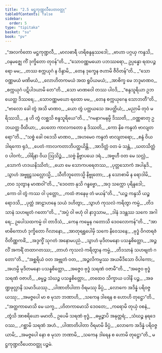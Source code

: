```yaml
---
title: "2.5 မဋ္ဌကုဏ္ဍလီပေတဝတ္ထု"
tableOfContents: false
sidebar:
  order: 5
type: "tipitaka"
basket: "su"
book: "pv"
---
```



<DynamicBreadcrumb />

<Division number="186" book="pv" e="ch" v="19" p="146">

<Paragraph number="206" type="verses" book="pv">
_“အလင်္ကတော မဋ္ဌကုဏ္ဍလီ,_  
_မာလဓာရီ ဟရိစန္ဒနုဿဒေါ;_  
_ဗာဟာ ပဂ္ဂယှ ကန္ဒသိ,_  
_ဝနမဇ္ဈေ ကိံ ဒုက္ခိတော တုဝန်”တိ._  

</Paragraph>

</Division>
<Division number="187" book="pv" e="ch" v="19" p="146">

<Paragraph number="207" type="verses" book="pv">
_“သောဝဏ္ဏမယော ပဘဿရော,_  
ဥပ္ပန္နော ရထပဉ္ဇရော မမ;_  
_တဿ စက္ကယုဂံ န ဝိန္ဒာမိ,_  
_တေန ဒုက္ခေန ဇဟာမိ ဇီဝိတန်”တိ._  

</Paragraph>

</Division>
<Division number="188" book="pv" e="ch" v="19" p="146">

<Paragraph number="208" type="verses" book="pv">
_“သောဝဏ္ဏမယံ မဏိမယံ,_  
_လောဟိတကမယံ အထ ရူပိယမယံ;_  
_အာစိက္ခ မေ ဘဒ္ဒမာဏဝ,_  
_စက္ကယုဂံ ပဋိပါဒယာမိ တေ”တိ._  

</Paragraph>

</Division>
<Division number="189" book="pv" e="ch" v="19" p="147">

<Paragraph number="209" type="verses" book="pv">
_သော မာဏဝေါ တဿ ပါဝဒိ,_  
_“စန္ဒသူရိယာ ဥဘယေတ္ထ ဒိဿရေ;_  
_သောဝဏ္ဏမယော ရထော မမ,_  
_တေန စက္ကယုဂေန သောဘတီ”တိ._  

</Paragraph>

</Division>
<Division number="190" book="pv" e="ch" v="19" p="147">

<Paragraph number="210" type="verses" book="pv">
_“ဗာလော ခေါ တွံ အသိ မာဏဝ,_  
_ယော တွံ ပတ္ထယသေ အပတ္ထိယံ;_  
_မညာမိ တုဝံ မရိဿသိ,_  
_န ဟိ တွံ လစ္ဆသိ စန္ဒသူရိယေ”တိ._  

</Paragraph>

</Division>
<Division number="191" book="pv" e="ch" v="19" p="147">

<Paragraph number="211" type="verses" book="pv">
_“ဂမနာဂမနမ္ပိ ဒိဿတိ,_  
_ဝဏ္ဏဓာတု ဥဘယတ္ထ ဝီထိယာ;_  
_ပေတော ကာလကတော န ဒိဿတိ,_  
_ကော နိဓ ကန္ဒတံ ဗာလျတရော”တိ._  

</Paragraph>

</Division>
<Division number="192" book="pv" e="ch" v="19" p="147">

<Paragraph number="212" type="verses" book="pv">
_“သစ္စံ ခေါ ဝဒေသိ မာဏဝ,_  
_အဟမေဝ ကန္ဒတံ ဗာလျတရော;_  
_စန္ဒံ ဝိယ ဒါရကော ရုဒံ,_  
_ပေတံ ကာလကတာဘိပတ္ထယိန္တိ._  

</Paragraph>

</Division>
<Division number="193" book="pv" e="ch" v="19" p="147">

<Paragraph number="213" type="verses" book="pv">
_အာဒိတ္တံ ဝတ မံ သန္တံ,_  
_ဃတသိတ္တံဝ ပါဝကံ;_  
_ဝါရိနာ ဝိယ ဩသိဉ္စံ,_  
_သဗ္ဗံ နိဗ္ဗာပယေ ဒရံ._  

</Paragraph>

</Division>
<Division number="194" book="pv" e="ch" v="19" p="147">

<Paragraph number="214" type="verses" book="pv">
_အဗ္ဗဟီ ဝတ မေ သလ္လံ,_  
_သောကံ ဟဒယနိဿိတံ;_  
_ယော မေ သောကပရေတဿ,_  
_ပုတ္တသောကံ အပါနုဒိ._  

</Paragraph>

</Division>
<Division number="195" book="pv" e="ch" v="19" p="147">

<Paragraph number="215" type="verses" book="pv">
_သွာဟံ အဗ္ဗူဠှသလ္လောသ္မိ,_  
_သီတိဘူတောသ္မိ နိဗ္ဗုတော;_  
_န သောစာမိ န ရောဒါမိ,_  
_တဝ သုတွာန မာဏဝါ”တိ._  

</Paragraph>

</Division>
<Division number="196" book="pv" e="ch" v="19" p="147">

<Paragraph number="216" type="verses" book="pv">
_“ဒေဝတာ နုသိ ဂန္ဓဗ္ဗော,_  
_အဒု သက္ကော ပုရိန္ဒဒေါ;_  
_ကော ဝါ တွံ ကဿ ဝါ ပုတ္တော,_  
_ကထံ ဇာနေမု တံ မယန်”တိ._  

</Paragraph>

</Division>
<Division number="197" book="pv" e="ch" v="19" p="147">

<Paragraph number="217" type="verses" book="pv">
_“ယဉ္စ ကန္ဒသိ ယဉ္စ ရောဒသိ,_  
_ပုတ္တံ အာဠာဟနေ သယံ ဒဟိတွာ;_  
_သွာဟံ ကုသလံ ကရိတွာ ကမ္မံ,_  
_တိဒသာနံ သဟဗျတံ ဂတော”တိ._  

</Paragraph>

</Division>
<Division number="198" book="pv" e="ch" v="19" p="148">

<Paragraph number="218" type="verses" book="pv">
_“အပ္ပံ ဝါ ဗဟုံ ဝါ နာဒ္ဒသာမ,_  
_ဒါနံ ဒဒန္တဿ သကေ အဂါရေ;_  
ဥပေါသထကမ္မံ ဝါ တာဒိသံ,_  
_ကေန ကမ္မေန ဂတောသိ ဒေဝလောကန်”တိ._  

</Paragraph>

</Division>
<Division number="199" book="pv" e="ch" v="19" p="148">

<Paragraph number="219" type="verses" book="pv">
_“အာဗာဓိကောဟံ ဒုက္ခိတော ဂိလာနော,_  
_အာတုရရူပေါမှိ သကေ နိဝေသနေ;_  
_ဗုဒ္ဓံ ဝိဂတရဇံ ဝိတိဏ္ဏကင်္ခံ,_  
_အဒ္ဒက္ခိံ သုဂတံ အနောမပညံ._  

</Paragraph>

</Division>
<Division number="200" book="pv" e="ch" v="19" p="148">

<Paragraph number="220" type="verses" book="pv">
_သွာဟံ မုဒိတမနော ပသန္နစိတ္တော,_  
_အဉ္ဇလိံ အကရိံ တထာဂတဿ;_  
_တာဟံ ကုသလံ ကရိတွာန ကမ္မံ,_  
_တိဒသာနံ သဟဗျတံ ဂတော”တိ._  

</Paragraph>

</Division>
<Division number="201" book="pv" e="ch" v="19" p="148">

<Paragraph number="221" type="verses" book="pv">
_“အစ္ဆရိယံ ဝတ အဗ္ဘုတံ ဝတ,_  
_အဉ္ဇလိကမ္မဿ အယမီဒိသော ဝိပါကော;_  
_အဟမ္ပိ မုဒိတမနော ပသန္နစိတ္တော,_  
_အဇ္ဇေဝ ဗုဒ္ဓံ သရဏံ ဝဇာမီ”တိ._  

</Paragraph>

</Division>
<Division number="202" book="pv" e="ch" v="19" p="148">

<Paragraph number="222" type="verses" book="pv">
_“အဇ္ဇေဝ ဗုဒ္ဓံ သရဏံ ဝဇာဟိ,_  
_ဓမ္မဉ္စ သံဃဉ္စ ပသန္နစိတ္တော;_  
_တထေဝ သိက္ခာယ ပဒါနိ ပဉ္စ,_  
_အခဏ္ဍဖုလ္လာနိ သမာဒိယဿု._  

</Paragraph>

</Division>
<Division number="203" book="pv" e="ch" v="19" p="148">

<Paragraph number="223" type="verses" book="pv">
_ပါဏာတိပါတာ ဝိရမဿု ခိပ္ပံ,_  
_လောကေ အဒိန္နံ ပရိဝဇ္ဇယဿု;_  
_အမဇ္ဇပေါ မာ စ မုသာ ဘဏာဟိ,_  
_သကေန ဒါရေန စ ဟောဟိ တုဋ္ဌော”တိ._  

</Paragraph>

</Division>
<Division number="204" book="pv" e="ch" v="19" p="148">

<Paragraph number="224" type="verses" book="pv">
_“အတ္ထကာမောသိ မေ ယက္ခ,_  
_ဟိတကာမောသိ ဒေဝတေ;_  
_ကရောမိ တုယှံ ဝစနံ,_  
_တွံသိ အာစရိယော မမာတိ._  

</Paragraph>

</Division>
<Division number="205" book="pv" e="ch" v="19" p="148">

<Paragraph number="225" type="verses" book="pv">
ဥပေမိ သရဏံ ဗုဒ္ဓံ,_  
_ဓမ္မဉ္စာပိ အနုတ္တရံ;_  
_သံဃဉ္စ နရဒေဝဿ,_  
_ဂစ္ဆာမိ သရဏံ အဟံ._  

</Paragraph>

</Division>
<Division number="206" book="pv" e="ch" v="19" p="149">

<Paragraph number="226" type="verses" book="pv">
_ပါဏာတိပါတာ ဝိရမာမိ ခိပ္ပံ,_  
_လောကေ အဒိန္နံ ပရိဝဇ္ဇယာမိ;_  
_အမဇ္ဇပေါ နော စ မုသာ ဘဏာမိ,_  
_သကေန ဒါရေန စ ဟောမိ တုဋ္ဌော”တိ._  


</Paragraph>
</Division>

<Paragraph number="227" type="center" book="pv">
မဋ္ဌကုဏ္ဍလီပေတဝတ္ထု ပဉ္စမံ.
</Paragraph>